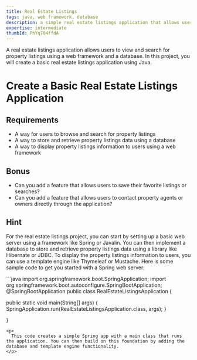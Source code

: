 ```yaml
---
title: Real Estate Listings
tags: java, web framework, database
description: a simple real estate listings application that allows users to view and search for property listings
expertise: intermediate
thumbId: PhYq704ffdA
---
```


A real estate listings application allows users to view and search for property listings using a web framework and a database. In this project, you will create a basic real estate listings application using Java.

<h1>Create a Basic Real Estate Listings Application</h1>
<h2>Requirements</h2>
<ul>
  <li>
    A way for users to browse and search for property listings
  </li>
  <li>
    A way to store and retrieve property listings data using a database
  </li>
  <li>
    A way to display property listings information to users using a web framework
  </li>
</ul>
<h2>Bonus</h2>
<ul>
  <li>
    Can you add a feature that allows users to save their favorite listings or searches?
  </li>
  <li>
    Can you add a feature that allows users to contact property agents or owners directly through the application?
  </li>
</ul>
<h2>Hint</h2>
<p>
  For the real estate listings project, you can start by setting up a basic web server using a framework like Spring or Javalin. You can then implement a database to store and retrieve property listings data using a library like Hibernate or JDBC. To display the property listings information to users, you can use a template engine like Thymeleaf or Mustache.
Here is some sample code to get you started with a Spring web server:

</p>
```java
import org.springframework.boot.SpringApplication;
import org.springframework.boot.autoconfigure.SpringBootApplication;
@SpringBootApplication
public class RealEstateListingsApplication {

public static void main(String[] args) {
SpringApplication.run(RealEstateListingsApplication.class, args);
}

}

```
<p>
  This code creates a simple Spring app with a main class that runs the application. You can then build on this foundation by adding the database and template engine functionality.
</p>
```
